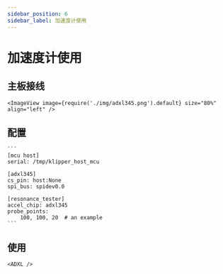 ```yaml
---
sidebar_position: 6
sidebar_label: 加速度计使用
---
```



# 加速度计使用

## 主板接线

    <ImageView image={require('./img/adxl345.png').default} size="80%" align="left" />


## 配置

    ```
    [mcu host]
    serial: /tmp/klipper_host_mcu

    [adxl345]
    cs_pin: host:None
    spi_bus: spidev0.0

    [resonance_tester]
    accel_chip: adxl345
    probe_points:
        100, 100, 20  # an example
    ```

## 使用

    <ADXL />